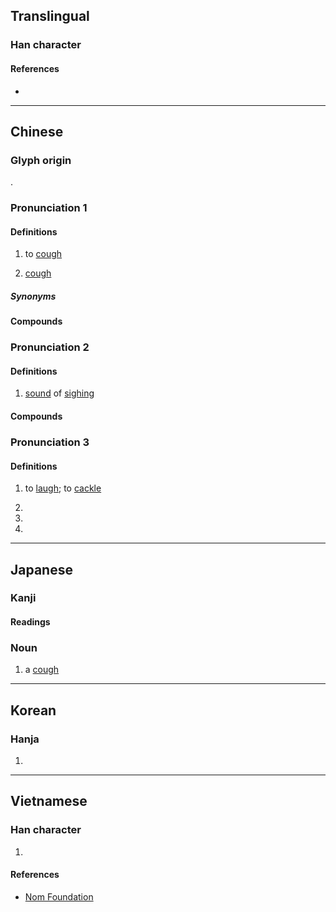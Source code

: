 {{character info}}
==Translingual==

===Han character===
{{Han char|rn=30|rad=口|as=06|sn=9|four=60082|canj=RYVO|ids=⿰口亥}}

====References====
* {{Han ref|kx=0187.100|dkj=03555|dj=0406.120|hdz=10622.040|uh=54B3|ud=21683|bh=AB79|bd=43897}}

----

==Chinese==

===Glyph origin===
{{Han etym}}
{{Han compound|口|亥|ls=psc|c1=s|c2=p}}.

===Pronunciation 1===
{{zh-forms|alt=欬}}
{{zh-pron
|m=ké,kài,2nb=obsolete
|c=kat1,koi3
|c_note=koi3 - rare variant
|h=pfs=khiet
|md=
|mn=ml:kai/ka/twv:kha
|mn_note=kai - literary; ka - vernacular
|mn-t=hai6/ga1
|mn-t_note=hai6 - literary; ga1 - vernacular
|w=
|oc=1,n
|cat=v,n
}}

====Definitions====
{{zh-hanzi}}

# to [[cough]]
#: {{zh-x|咳 到 好 辛苦|painfully '''cough'''|C}}
#: {{zh-x|咳 出 一 口 血{xiě} 來|to '''cough''' up a mouthful of blood}}
# [[cough]]

=====Synonyms=====
{{zh-dial|咳嗽}}

====Compounds====
{{zh-der|咳嗆|咳水|咳嗽|咳嗽糖漿|咳痰|咳藥水|乾咳|止咳|北京咳|喘咳|止咳水|止咳糖漿|氣咳|百日咳|鎮咳|嗆咳|咳唾|咳唾成珠|珠璣咳唾}}

===Pronunciation 2===
{{zh-forms}}
{{zh-pron
|m=hāi
|c=haai1,hei1
|md=
|mn=ml:hai
|w=
|cat=n
}}

====Definitions====
{{zh-hanzi}}

# [[sound]] of [[sigh]]ing

====Compounds====
{{zh-der|咳聲歎氣|咳聲打氣|咳聲嘆息|咳歌打戰}}

===Pronunciation 3===
{{zh-forms}}
{{zh-pron
|m=hái
|c=hoi4
|mc=y
|oc=n,2
|cat=v,n
}}

====Definitions====
{{zh-hanzi}}

# {{lb|zh|of infant}} to [[laugh]]; to [[cackle]]
# {{zh-alt-form|孩|[[child]]; [[infant]]}}
# {{n-g|[[interjection]] for [[sigh]]ing or [[order]]}}
# {{zh-alt-form|閡|to be [[cut off]] from}}

{{zh-cat|Intermediate}}

----

==Japanese==

===Kanji===
{{ja-kanji|grade=uc|rs=口06}}

====Readings====
{{ja-readings
|goon=がい, け, げ
|kanon=かい
|kanyoon=がい
|kun=せ-く, せき-, しわぶ-く, しわぶき-
}}

===Noun===
{{ja-noun|せき}}

# a [[cough]]
#: {{ja-usex|咳が出る|せき が でる|I have a cough.}}

----

==Korean==

===Hanja===
{{ko-hanja|hangeul=해}}

# {{rfdef|ko|sort=口06}}

----

==Vietnamese==

===Han character===
{{vi-hantu|rs=口06|[[cay]], [[hãy]], [[hỡi]], [[khái]], [[gay]], [[gây]]}}

# {{rfdef|vi|sort=口06}}

====References====
* [http://nomfoundation.org/common/nom_details.php?codepoint=54B3 Nom Foundation]